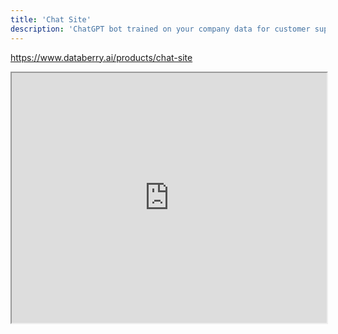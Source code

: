 ```yaml
---
title: 'Chat Site'
description: 'ChatGPT bot trained on your company data for customer support'
---
```


https://www.databerry.ai/products/chat-site

<iframe
  width="100%"
  height="400"
  max-height="auto"
  src="https://www.youtube.com/embed/LPISZdaiDBM"
></iframe>
